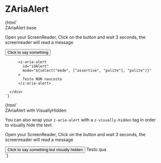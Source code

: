 
<Meta title="Notification/ZAriaAlert" component="z-aria-alert" />

# ZAriaAlert

<Preview>
  <Story name="ZAriaAlert-sample">
    {html`
      <script>
        function myFunction() {
          const myTimeout = setTimeout(myDelayedFunction, 3000);
        }
        function myDelayedFunction() {
          var myalert = document.getElementById("idAlert");
          myalert.innerHTML = "Errore codice: " + Math.random();
        }
      </script>
      <div>
        <z-heading level="2">ZAriaAlert base</z-heading>
        </p>
        <z-body>
          Open your ScreenReader, Click on the button and wait 3 seconds, the screenreader will read a
          message
        </z-body>
        </p>
        <button onclick="myFunction()">Click to say something</button>
        
          <z-aria-alert
            id="idAlert"
            mode="${select("mode", ["assertive", "polite"], "polite")}"
          >
            Testo NON nascosto
          </z-aria-alert>
        
      </div>
    `}
  </Story>
  <Story name="ZAriaAlert-VisuallyHidden">
    {html`
      <script>
        function myFunction2() {
          const myTimeout = setTimeout(myDelayedFunction2, 3000);
        }
        function myDelayedFunction2() {
          var myalert = document.getElementById("idAlert2");
          myalert.innerHTML = "Errore codice: " + Math.random();
        }
      </script>
      <div>
        <z-heading level="2">ZAriaAlert with VisuallyHidden</z-heading>
        </p>
        <z-body>
          You can also wrap your  <code>z-aria-alert</code> with a <code>z-visually-hidden</code> tag in order to visually hide the text.
        </z-body>
        </p>
        <z-body>
          Open your ScreenReader, Click on the button and wait 3 seconds, the screenreader will read a
          message
        </z-body>
        </p>
        <button onclick="myFunction2()">Click to say something but visually hidden</button>
        <z-visually-hidden>
          <z-aria-alert
            id="idAlert2"
            mode="${select("mode", ["assertive", "polite"], "polite")}"
          >
            Testo qua
          </z-aria-alert>
        </z-visually-hidden>
      </div>
    `}
  </Story>
</Preview>

<Props of="z-aria-alert" />
